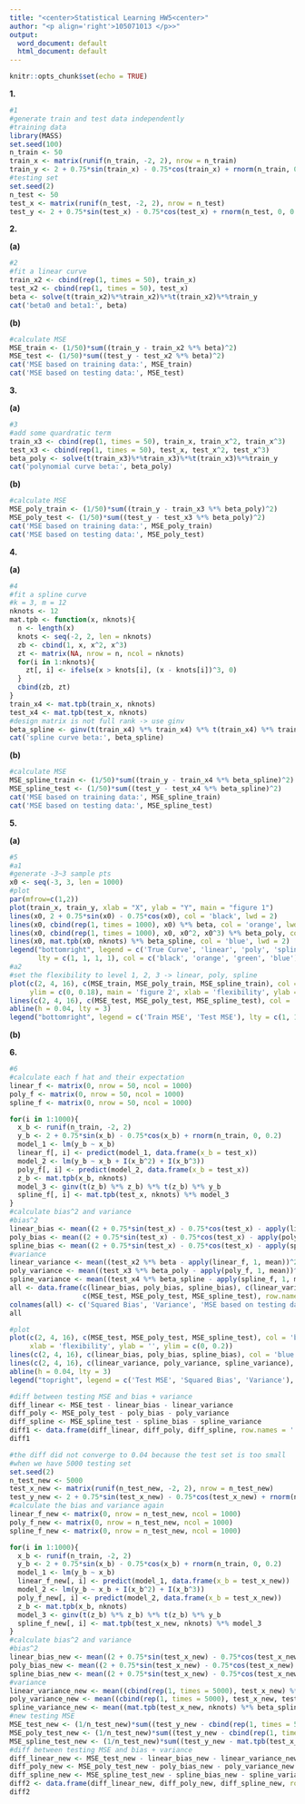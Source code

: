 ---
title: "<center>Statistical Learning HW5<center>"
author: "<p align='right'>105071013 </p>>"
output:
  word_document: default
  html_document: default
---

```{r setup, include=FALSE}
knitr::opts_chunk$set(echo = TRUE)
```

**1.**
```{r, echo=FALSE}
#1
#generate train and test data independently
#training data
library(MASS)
set.seed(100)
n_train <- 50
train_x <- matrix(runif(n_train, -2, 2), nrow = n_train)
train_y <- 2 + 0.75*sin(train_x) - 0.75*cos(train_x) + rnorm(n_train, 0, 0.2)
#testing set
set.seed(2)
n_test <- 50
test_x <- matrix(runif(n_test, -2, 2), nrow = n_test)
test_y <- 2 + 0.75*sin(test_x) - 0.75*cos(test_x) + rnorm(n_test, 0, 0.2)
```

**2.**

**(a)**
```{r, echo=FALSE}
#2
#fit a linear curve
train_x2 <- cbind(rep(1, times = 50), train_x)
test_x2 <- cbind(rep(1, times = 50), test_x)
beta <- solve(t(train_x2)%*%train_x2)%*%t(train_x2)%*%train_y
cat('beta0 and beta1:', beta)
```

**(b)**
```{r, echo=FALSE}
#calculate MSE
MSE_train <- (1/50)*sum((train_y - train_x2 %*% beta)^2)
MSE_test <- (1/50)*sum((test_y - test_x2 %*% beta)^2)
cat('MSE based on training data:', MSE_train)
cat('MSE based on testing data:', MSE_test)
```

**3.**

**(a)**
```{r, echo=FALSE}
#3
#add some quardratic term
train_x3 <- cbind(rep(1, times = 50), train_x, train_x^2, train_x^3)
test_x3 <- cbind(rep(1, times = 50), test_x, test_x^2, test_x^3)
beta_poly <- solve(t(train_x3)%*%train_x3)%*%t(train_x3)%*%train_y
cat('polynomial curve beta:', beta_poly)
```

**(b)**
```{r, echo=FALSE}
#calculate MSE
MSE_poly_train <- (1/50)*sum((train_y - train_x3 %*% beta_poly)^2)
MSE_poly_test <- (1/50)*sum((test_y - test_x3 %*% beta_poly)^2)
cat('MSE based on training data:', MSE_poly_train)
cat('MSE based on testing data:', MSE_poly_test)
```

**4.**

**(a)**
```{r, echo=FALSE}
#4
#fit a spline curve
#k = 3, m = 12
nknots <- 12
mat.tpb <- function(x, nknots){
  n <- length(x)
  knots <- seq(-2, 2, len = nknots)
  zb <- cbind(1, x, x^2, x^3)
  zt <- matrix(NA, nrow = n, ncol = nknots)
  for(i in 1:nknots){
    zt[, i] <- ifelse(x > knots[i], (x - knots[i])^3, 0)
  }
  cbind(zb, zt)
}
train_x4 <- mat.tpb(train_x, nknots)
test_x4 <- mat.tpb(test_x, nknots)
#design matrix is not full rank -> use ginv
beta_spline <- ginv(t(train_x4) %*% train_x4) %*% t(train_x4) %*% train_y 
cat('spline curve beta:', beta_spline)
```

**(b)**
```{r, echo=FALSE}
#calculate MSE
MSE_spline_train <- (1/50)*sum((train_y - train_x4 %*% beta_spline)^2)
MSE_spline_test <- (1/50)*sum((test_y - test_x4 %*% beta_spline)^2)
cat('MSE based on training data:', MSE_spline_train)
cat('MSE based on testing data:', MSE_spline_test)
```

**5.**

**(a)**
```{r, echo=FALSE, fig.height = 5, fig.width = 10, fig.align = "center"}
#5
#a1
#generate -3~3 sample pts
x0 <- seq(-3, 3, len = 1000)
#plot
par(mfrow=c(1,2))
plot(train_x, train_y, xlab = "X", ylab = "Y", main = "figure 1") 
lines(x0, 2 + 0.75*sin(x0) - 0.75*cos(x0), col = 'black', lwd = 2)
lines(x0, cbind(rep(1, times = 1000), x0) %*% beta, col = 'orange', lwd = 2)
lines(x0, cbind(rep(1, times = 1000), x0, x0^2, x0^3) %*% beta_poly, col = 'green', lwd = 2)
lines(x0, mat.tpb(x0, nknots) %*% beta_spline, col = 'blue', lwd = 2)
legend("bottomright", legend = c('True Curve', 'linear', 'poly', 'spline'),
       lty = c(1, 1, 1, 1), col = c('black', 'orange', 'green', 'blue'), cex = 1)
#a2
#set the flexibility to level 1, 2, 3 -> linear, poly, spline
plot(c(2, 4, 16), c(MSE_train, MSE_poly_train, MSE_spline_train), col = 'blue',
     ylim = c(0, 0.18), main = 'figure 2', xlab = 'flexibility', ylab = 'MSE', type = 'b')
lines(c(2, 4, 16), c(MSE_test, MSE_poly_test, MSE_spline_test), col = 'red', type = 'b')
abline(h = 0.04, lty = 3)
legend("bottomright", legend = c('Train MSE', 'Test MSE'), lty = c(1, 1), col = c('blue', 'red'), cex = 1)
```

**(b)**

**6.**
```{r, echo=FALSE}
#6
#calculate each f hat and their expectation
linear_f <- matrix(0, nrow = 50, ncol = 1000)
poly_f <- matrix(0, nrow = 50, ncol = 1000)
spline_f <- matrix(0, nrow = 50, ncol = 1000)

for(i in 1:1000){
  x_b <- runif(n_train, -2, 2)
  y_b <- 2 + 0.75*sin(x_b) - 0.75*cos(x_b) + rnorm(n_train, 0, 0.2)
  model_1 <- lm(y_b ~ x_b)
  linear_f[, i] <- predict(model_1, data.frame(x_b = test_x))
  model_2 <- lm(y_b ~ x_b + I(x_b^2) + I(x_b^3))
  poly_f[, i] <- predict(model_2, data.frame(x_b = test_x))
  z_b <- mat.tpb(x_b, nknots)
  model_3 <- ginv(t(z_b) %*% z_b) %*% t(z_b) %*% y_b
  spline_f[, i] <- mat.tpb(test_x, nknots) %*% model_3
} 
#calculate bias^2 and variance
#bias^2
linear_bias <- mean((2 + 0.75*sin(test_x) - 0.75*cos(test_x) - apply(linear_f, 1, mean))^2)
poly_bias <- mean((2 + 0.75*sin(test_x) - 0.75*cos(test_x) - apply(poly_f, 1, mean))^2)
spline_bias <- mean((2 + 0.75*sin(test_x) - 0.75*cos(test_x) - apply(spline_f, 1, mean))^2)
#variance
linear_variance <- mean((test_x2 %*% beta - apply(linear_f, 1, mean))^2)
poly_variance <- mean((test_x3 %*% beta_poly - apply(poly_f, 1, mean))^2)
spline_variance <- mean((test_x4 %*% beta_spline - apply(spline_f, 1, mean))^2)
all <- data.frame(c(linear_bias, poly_bias, spline_bias), c(linear_variance, poly_variance, spline_variance), 
                  c(MSE_test, MSE_poly_test, MSE_spline_test), row.names = c('Linear', 'Poly', 'Spline'))
colnames(all) <- c('Squared Bias', 'Variance', 'MSE based on testing data')
all
```

```{r, echo=FALSE, fig.height = 5, fig.width = 10, fig.align = "center"}
#plot
plot(c(2, 4, 16), c(MSE_test, MSE_poly_test, MSE_spline_test), col = 'black', type = 'b',
     xlab = 'flexibility', ylab = '', ylim = c(0, 0.2))
lines(c(2, 4, 16), c(linear_bias, poly_bias, spline_bias), col = 'blue', type = 'b')
lines(c(2, 4, 16), c(linear_variance, poly_variance, spline_variance), col = 'red', type = 'b')
abline(h = 0.04, lty = 3)
legend("topright", legend = c('Test MSE', 'Squared Bias', 'Variance'), lty = c(1, 1, 1), col = c('black', 'blue', 'red'), cex = 1)
```

```{r, echo=FALSE}
#diff between testing MSE and bias + variance
diff_linear <- MSE_test - linear_bias - linear_variance
diff_poly <- MSE_poly_test - poly_bias - poly_variance
diff_spline <- MSE_spline_test - spline_bias - spline_variance
diff1 <- data.frame(diff_linear, diff_poly, diff_spline, row.names = '') 
diff1
```

```{r, echo=FALSE}
#the diff did not converge to 0.04 because the test set is too small
#when we have 5000 testing set
set.seed(2)
n_test_new <- 5000
test_x_new <- matrix(runif(n_test_new, -2, 2), nrow = n_test_new)
test_y_new <- 2 + 0.75*sin(test_x_new) - 0.75*cos(test_x_new) + rnorm(n_test_new, 0, 0.2)
#calculate the bias and variance again
linear_f_new <- matrix(0, nrow = n_test_new, ncol = 1000)
poly_f_new <- matrix(0, nrow = n_test_new, ncol = 1000)
spline_f_new <- matrix(0, nrow = n_test_new, ncol = 1000)

for(i in 1:1000){
  x_b <- runif(n_train, -2, 2)
  y_b <- 2 + 0.75*sin(x_b) - 0.75*cos(x_b) + rnorm(n_train, 0, 0.2)
  model_1 <- lm(y_b ~ x_b)
  linear_f_new[, i] <- predict(model_1, data.frame(x_b = test_x_new))
  model_2 <- lm(y_b ~ x_b + I(x_b^2) + I(x_b^3))
  poly_f_new[, i] <- predict(model_2, data.frame(x_b = test_x_new))
  z_b <- mat.tpb(x_b, nknots)
  model_3 <- ginv(t(z_b) %*% z_b) %*% t(z_b) %*% y_b
  spline_f_new[, i] <- mat.tpb(test_x_new, nknots) %*% model_3
} 
#calculate bias^2 and variance
#bias^2
linear_bias_new <- mean((2 + 0.75*sin(test_x_new) - 0.75*cos(test_x_new) - apply(linear_f_new, 1, mean))^2)
poly_bias_new <- mean((2 + 0.75*sin(test_x_new) - 0.75*cos(test_x_new) - apply(poly_f_new, 1, mean))^2)
spline_bias_new <- mean((2 + 0.75*sin(test_x_new) - 0.75*cos(test_x_new) - apply(spline_f_new, 1, mean))^2)
#variance
linear_variance_new <- mean((cbind(rep(1, times = 5000), test_x_new) %*% beta - apply(linear_f_new, 1, mean))^2)
poly_variance_new <- mean((cbind(rep(1, times = 5000), test_x_new, test_x_new^2, test_x_new^3) %*% beta_poly - apply(poly_f_new, 1, mean))^2)
spline_variance_new <- mean((mat.tpb(test_x_new, nknots) %*% beta_spline - apply(spline_f_new, 1, mean))^2)
#new testing MSE
MSE_test_new <- (1/n_test_new)*sum((test_y_new - cbind(rep(1, times = 5000), test_x_new) %*% beta)^2)
MSE_poly_test_new <- (1/n_test_new)*sum((test_y_new - cbind(rep(1, times = 5000), test_x_new, test_x_new^2, test_x_new^3) %*% beta_poly)^2)
MSE_spline_test_new <- (1/n_test_new)*sum((test_y_new - mat.tpb(test_x_new, nknots) %*% beta_spline)^2)
#diff between testing MSE and bias + variance
diff_linear_new <- MSE_test_new - linear_bias_new - linear_variance_new
diff_poly_new <- MSE_poly_test_new - poly_bias_new - poly_variance_new
diff_spline_new <- MSE_spline_test_new - spline_bias_new - spline_variance_new
diff2 <- data.frame(diff_linear_new, diff_poly_new, diff_spline_new, row.names = '') 
diff2
```